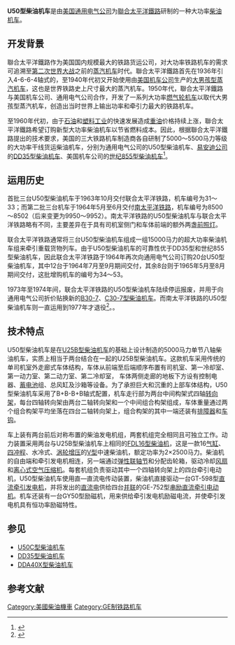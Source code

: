 {{noteTA
|G1 = Railway
}}
{{Infobox Locomotive
| name = U50
| image = 
| caption = 
| type = [[柴油机车|柴油机车]]
| origin = {{USA}}
| designer = 
| builder = [[通用电气|通用电气]]
| buildmodel = 
| serialnumber = 
| builddate  = 1963年—1965年
| totalproduction  = 26台
| user = 
| aarwheels = B+B-B+B
| uicclass = Bo+Bo-Bo+Bo
| gauge = 1,435毫米
| bogies = 
| wheeldiameter = 1,016毫米（40英寸）
| axleload = 
| wheelbase = 2,845毫米（9英尺4英寸）
| minimumcurve = 
| length = 25,468毫米（83英尺6.7英寸）
| width = 3,022毫米（9英尺11英寸）
| height = 4,958毫米（16英尺3.2英寸）
| framesize = 
| weight = 261公吨／288美吨（575,500磅）
| fueltype = 
| fuelcap = 
| lubecap = 
| coolantcap = 
| watercap = 
| sandcap = 
| enginetype =  2 × [[通用电气7FDL系列柴油机|FDL16]]
| enginepower = 2 × 2,500马力
| transmission =直—直流电
| generator =  GT-598
| cylindercount = 
| cylindersize = 
| tractionmotors = GE-752
| topspeed = 113公里/小时（70英里/小时）
| sustainedspeed = 14公里/小时（8.5英里/小时）
| poweroutput = 
| tractiveeffort = 712千牛（160,000磅，起动）<br />621千牛（139,500磅，持续）
| locobrakes = [[空气制动|空气制动]]、[[电阻制动|电阻制动]]
| locobrakepower = 
| locobrakeforce = 
| trainbrakes = 
| safety = 
| notes =
}}
'''U50型柴油机车'''是由[[美国|美国]][[通用电气|通用电气公司]]为[[聯合太平洋鐵路|聯合太平洋鐵路]]研制的一种大功率[[柴油机车|柴油机车]]。

==开发背景==
聯合太平洋鐵路作为美国国内规模最大的铁路货运公司，对大功率铁路机车的需求可追溯至[[第二次世界大战|第二次世界大战]]之前的[[蒸汽机车|蒸汽机车]]时代。聯合太平洋鐵路首先在1936年引入4-6-6-4轴式的{{tsl|en|Union Pacific Challenger|挑战者型蒸汽机车}}，至1940年代初又开始使用由[[美国机车公司|美国机车公司]]生产的[[大男孩型蒸汽机车|大男孩型蒸汽机车]]，这也是世界铁路史上尺寸最大的蒸汽机车。1950年代，聯合太平洋鐵路与美国机车公司、通用电气公司合作，开发了一系列大功率[[聯合太平洋鐵路燃氣輪機車系列|燃气轮机车]]以取代大男孩型蒸汽机车，创造出当时世界上输出功率和牵引力最大的铁路机车。

至1960年代初，由于[[石油工业|石油]]和[[塑料工业|塑料工业]]的快速发展造成[[重油|重油]]价格持续上涨，聯合太平洋鐵路希望订购新型大功率柴油机车以节省燃料成本。因此，根据聯合太平洋鐵路提出的技术要求，美国的三大铁路机车制造商各自研制了5000～5500马力等级的大功率干线货运柴油机车，分别为通用电气公司的U50型柴油机车、[[易安迪|易安迪公司]]的[[DD35型柴油机车|DD35型柴油机车]]、美国机车公司的[[世纪855型柴油机车|世纪855型柴油机车]]<ref name="utarails">{{Cite web |url=http://utahrails.net/up/up-diesel-story-1934-1982-c.php |title=A History of Union Pacific Dieselization, 1934-1982, Part 3 |accessdate=2014-04-28 |publisher= |date=2011-08-26 |archive-url=https://web.archive.org/web/20130602134223/http://utahrails.net/up/up-diesel-story-1934-1982-c.php |archive-date=2013-06-02 |dead-url=yes }}</ref>。

==运用历史==
首批三台U50型柴油机车于1963年10月交付联合太平洋铁路，机车编号为31～33；而第二批三台机车于1964年5月至6月交付[[南太平洋铁路|南太平洋铁路]]，机车编号为8500～8502（后来变更为9950～9952）。南太平洋铁路的U50型柴油机车与联合太平洋铁路略有不同，主要差异在于具有司机室侧门和车体前端的额外两盏[[前照灯|前照灯]]。

联合太平洋铁路通常将三台U50型柴油机车组成一组15000马力的超大功率柴油机车组来牵引重载货物列车。由于U50型柴油机车的可靠性优于DD35型和世纪855型柴油机车，因此联合太平洋铁路于1964年再次向通用电气公司订购20台U50型柴油机车，其中12台于1964年7月至9月期间交付，其余8台则于1965年5月至8月期间交付，这批增购机车的编号为34～53。

1973年至1974年间，联合太平洋铁路的U50型柴油机车陆续停运报废，并用于向通用电气公司折价贴换新的[[B30-7型柴油机车|B30-7]]、[[C30-7型柴油机车|C30-7型柴油机车]]。而南太平洋铁路的U50型柴油机车则一直运用到1977年才退役<ref name="americanrails">{{Cite web |url=http://www.american-rails.com/ge-u50.html |title=The GE U50 |accessdate=2014-04-28 |publisher=American Rails |date= |archive-date=2017-10-05 |archive-url=https://web.archive.org/web/20171005231407/http://www.american-rails.com/ge-u50.html |dead-url=no }}</ref>。。

==技术特点==
U50型柴油机车是在[[U25B型柴油机车|U25B型柴油机车]]的基础上设计制造的5000马力单节八轴柴油机车，实质上相当于两台结合在一起的U25B型柴油机车。这款机车采用传统的单司机室外走廊式车体结构，车体从前端至后端顺序布置有司机室、第一冷却室、第一动力室、第二动力室、第二冷却室， 车体两侧走廊的地板下方设有控制电器、[[蓄电池|蓄电池]]组、总风缸及沙箱等设备。为了承担巨大和沉重的上部车体结构，U50型柴油机车采用了B+B-B+B轴式配置，机车走行部为两台中间构架式四轴[[转向架|转向架]]，每台四轴转向架由两台二轴转向架和一个中间组合构架组成，车体重量通过两个组合构架平均坐落在四台二轴转向架上，组合构架的其中一端还装有[[排障器|排障器]]和[[车钩|车钩]]。

车上装有两台前后对称布置的柴油发电机组，两套机组完全相同且可独立工作。动力装置采用两台与U25B型柴油机车上相同的[[通用电气7FDL系列柴油机|FDL16型]][[柴油机|柴油机]]，这是一款16[[气缸|气缸]]、[[四冲程|四冲程]]、水冷式、[[渦輪增壓器|涡轮增压]]的[[V型引擎|V型]]中速柴油机，额定功率为2×2500马力。柴油机的自由端和牵引发电机相连，另一端通过[[联轴器|弹性联轴节]]和分配齿轮箱，驱动冷却[[风扇|风扇]]和[[压缩机|离心式空气压缩机]]。每套机组负责驱动其中一个四轴转向架上的四台牵引电动机，U50型柴油机车使用直—直流电传动装置，柴油机直接驱动一台GT-598型[[直流發電機|直流牵引发电机]]，并将发出的[[直流电|直流电]]供给四台[[並聯電路|并联]]的GE-752型[[直流电动机|串励直流]][[牵引电动机|牵引电动机]]。机车还装有一台GY50型励磁机，用来供给牵引发电机励磁电流，并使牵引发电机具有恒功率励磁特性。

== 参见 ==
{{Portal|鐵路}}
* [[U50C型柴油机车|U50C型柴油机车]]
* [[DD35型柴油机车|DD35型柴油机车]]
* [[DDA40X型柴油机车|DDA40X型柴油机车]]

== 参考文献 ==
{{Reflist}}

{{通用電氣柴油機車}}

{{DEFAULTSORT:U50}}
[[Category:美國柴油機車|Category:美國柴油機車]]
[[Category:GE制铁路机车|Category:GE制铁路机车]]